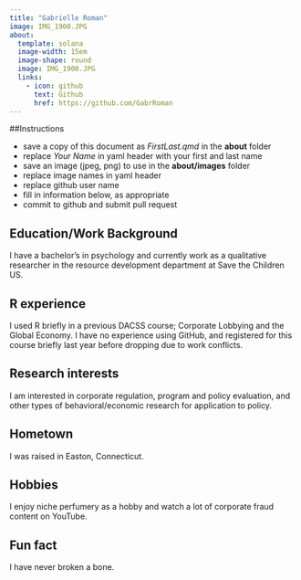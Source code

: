 ---
title: "Gabrielle Roman"
image: IMG_1900.JPG
about:
  template: solana
  image-width: 15em
  image-shape: round
  image: IMG_1900.JPG
  links:
    - icon: github
      text: Github
      href: https://github.com/GabrRoman
---

##Instructions

  - save a copy of this document as *FirstLast.qmd* in the **about** folder
  - replace *Your Name* in yaml header with your first and last name
  - save an image (jpeg, png) to use in the **about/images** folder
  - replace image names in yaml header
  - replace github user name
  - fill in information below, as appropriate
  - commit to github and submit pull request

## Education/Work Background
I have a bachelor's in psychology and currently work as a qualitative researcher in the resource development department at Save the Children US.

## R experience
I used R briefly in a previous DACSS course; Corporate Lobbying and the Global Economy. I have no experience using GitHub, and registered for this course briefly last year before dropping due to work conflicts.

## Research interests
I am interested in corporate regulation, program and policy evaluation, and other types of behavioral/economic research for application to policy. 

## Hometown
I was raised in Easton, Connecticut.

## Hobbies
I enjoy niche perfumery as a hobby and watch a lot of corporate fraud content on YouTube.

## Fun fact
I have never broken a bone.
